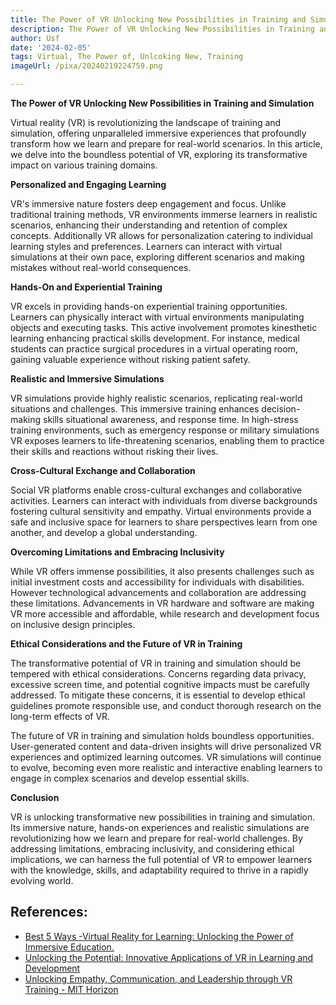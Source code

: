 ```yaml
---
title: The Power of VR Unlocking New Possibilities in Training and Simulation
description: The Power of VR Unlocking New Possibilities in Training and Simulation
author: Usf
date: '2024-02-05'
tags: Virtual, The Power of, Unlcoking New, Training
imageUrl: /pixa/20240219224759.png

---
```

**The Power of VR Unlocking New Possibilities in Training and Simulation**

Virtual reality (VR) is revolutionizing the landscape of training and simulation, offering  unparalleled immersive experiences that profoundly transform  how we learn and prepare for real-world scenarios. In this article, we delve into the boundless potential of VR, exploring its transformative impact on various training domains.

**Personalized and Engaging Learning**

VR's immersive nature fosters deep engagement and focus. Unlike traditional training methods, VR environments immerse learners in realistic scenarios, enhancing their understanding and retention of complex concepts. Additionally VR allows for personalization catering to individual learning styles and preferences. Learners can interact  with virtual simulations at their  own pace,  exploring  different  scenarios and making mistakes without real-world consequences.

**Hands-On and Experiential  Training**

VR excels in providing hands-on experiential  training  opportunities. Learners can physically interact with virtual environments manipulating objects and executing  tasks. This active involvement promotes kinesthetic learning enhancing  practical skills development. For instance, medical students can practice surgical procedures in a virtual operating room, gaining valuable experience without risking patient safety.

**Realistic and Immersive Simulations**

VR simulations provide highly realistic scenarios, replicating real-world  situations and challenges.  This immersive training enhances decision-making skills situational awareness, and response time. In  high-stress training environments, such as emergency response or military  simulations VR exposes  learners to life-threatening scenarios, enabling  them  to  practice their skills and reactions without risking their lives.

**Cross-Cultural Exchange and Collaboration**

Social VR  platforms enable cross-cultural exchanges  and collaborative activities. Learners can  interact with individuals from diverse backgrounds fostering cultural sensitivity and empathy. Virtual environments provide a safe and inclusive space for learners to share  perspectives learn from one another, and develop a global  understanding.

**Overcoming Limitations and Embracing Inclusivity**

While VR offers  immense possibilities, it  also presents challenges  such  as initial  investment costs and accessibility for individuals with disabilities. However technological advancements and collaboration are addressing these limitations. Advancements in VR hardware and software are  making VR more accessible and affordable, while research  and development  focus on inclusive design principles.

**Ethical Considerations and the Future  of VR in  Training**

The transformative potential of VR in training and simulation should be tempered with ethical considerations. Concerns regarding data privacy, excessive screen time, and potential cognitive impacts must be carefully addressed. To mitigate these concerns, it is essential to develop ethical guidelines promote responsible use, and conduct thorough research on the long-term effects of VR.

The future of VR in training  and simulation holds  boundless opportunities. User-generated content  and data-driven insights will drive personalized VR experiences and  optimized learning outcomes. VR simulations will continue to evolve, becoming even more realistic and interactive  enabling learners to  engage in complex  scenarios and develop essential skills.

**Conclusion**

VR  is unlocking transformative new possibilities in training and simulation.  Its  immersive nature, hands-on experiences and realistic simulations are revolutionizing how we learn and  prepare for real-world challenges. By addressing limitations,  embracing inclusivity, and considering ethical  implications, we can harness the full potential of VR to empower learners with the knowledge, skills, and adaptability required to thrive in a rapidly evolving world.

## References:
- [Best 5 Ways -Virtual Reality for Learning: Unlocking the Power of Immersive Education.](https://www.linkedin.com/pulse/best-5-ways-virtual-reality-learning-unlocking)
- [Unlocking the Potential: Innovative Applications of VR in Learning and Development](https://www.talespin.com/reading/unlocking-the-potential-innovative-applications-of-vr-in-learning-and-development)
- [Unlocking Empathy, Communication, and Leadership through VR Training - MIT Horizon](https://horizon.mit.edu/insights/unlocking-empathy-communication-and-leadership-through-vr-training)
